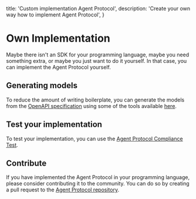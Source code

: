   title: 'Custom implementation Agent Protocol',
  description: 'Create your own way how to implement Agent Protocol',
}


# Own Implementation

Maybe there isn't an SDK for your programming language, maybe you need something extra, or maybe you just want to do it yourself. In that case, you can implement the Agent Protocol yourself.

## Generating models

To reduce the amount of writing boilerplate, you can generate the models from the [OpenAPI specification](https://github.com/e2b-dev/agent-protocol/blob/main/openapi.yml) using some of the tools available [here](https://openapi.tools/).

## Test your implementation

To test your implementation, you can use the [Agent Protocol Compliance Test](/compliance).

## Contribute

If you have implemented the Agent Protocol in your programming language, please consider contributing it to the community. You can do so by creating a pull request to the [Agent Protocol repository](https://github.com/e2b-dev/agent-protocol/).
